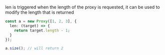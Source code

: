 len is triggered when the length of the proxy is requested, it can be used to modify the length that is returned

```ts
const a = new Proxy([1, 2, 3], {
  len: (target) => {
    return target.length - 1;
  }
});

a.size(); // will return 2
```


